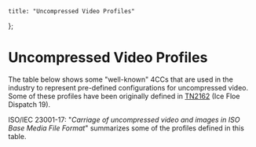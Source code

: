 
    title: "Uncompressed Video Profiles"
};

# Uncompressed Video Profiles

The table below shows some "well-known" 4CCs that are used in the industry to represent pre-defined configurations for uncompressed video.
Some of these profiles have been originally defined in [TN2162](https://developer.apple.com/library/archive/technotes/tn2162/_index.html) (Ice Floe Dispatch 19).

ISO/IEC 23001-17: "*Carriage of uncompressed video and images in ISO Base Media File Format*" summarizes some of the profiles defined in this table.

<DataDisplay csv="uncv-profiles" />
